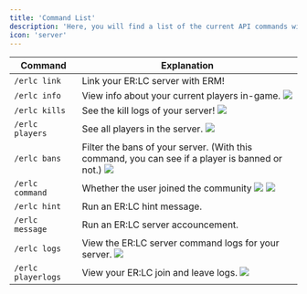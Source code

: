 ```yaml
---
title: 'Command List'
description: 'Here, you will find a list of the current API commands with a short description of what they do!'
icon: 'server'
---
```

| Command            | Explanation                           |
| ------------------ | ------------------------------------- |
| `/erlc link`       | Link your ER:LC server with ERM!           |
| `/erlc info`       | View info about your current players in-game. <Frame><img src="../images/api/commandlist/erlcinfo.png" /></Frame>  |
| `/erlc kills`      | See the kill logs of your server! <Frame><img src="../images/api/commandlist/erlckills.png" /></Frame> |
| `/erlc players`    | See all players in the server. <Frame><img src="../images/api/commandlist/erlcplayers.png" /></Frame> |
| `/erlc bans`       | Filter the bans of your server. (With this command, you can see if a player is banned or not.) <Frame><img src="../images/api/commandlist/erlcbans.png" /></Frame> |
| `/erlc command`    | Whether the user joined the community <Frame><img src="../images/api/commandlist/erlccommand.png" /></Frame> <Frame><img src="../images/api/commandlist/erlccommand2.png" /></Frame> |
| `/erlc hint`       | Run an ER:LC hint message. |
| `/erlc message`    | Run an ER:LC server accouncement. |
| `/erlc logs`       | View the ER:LC server command logs for your server. <Frame><img src="../images/api/commandlist/erlclogs.png" /></Frame> |
| `/erlc playerlogs` | View your ER:LC join and leave logs. <Frame><img src="../images/api/commandlist/erlcplayerlogs.png" /></Frame> |

